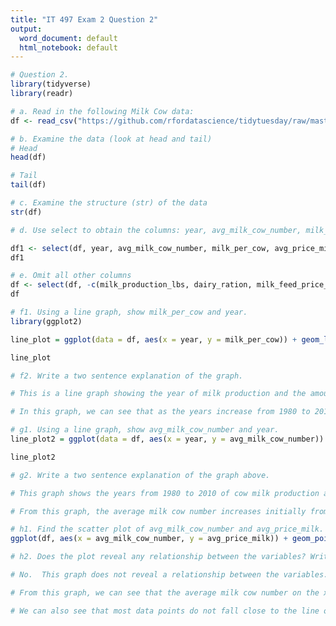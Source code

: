 ```yaml
---
title: "IT 497 Exam 2 Question 2"
output:
  word_document: default
  html_notebook: default
---
```


```r
# Question 2. 
library(tidyverse)
library(readr)

# a. Read in the following Milk Cow data:
df <- read_csv("https://github.com/rfordatascience/tidytuesday/raw/master/data/2019/2019-01-29/milkcow_facts.csv")
```

```r
# b. Examine the data (look at head and tail)
# Head
head(df)
```

```r
# Tail
tail(df)
```

```r
# c. Examine the structure (str) of the data
str(df)
```

```r
# d. Use select to obtain the columns: year, avg_milk_cow_number, milk_per_cow, avg_price_milk, milk_cow_cost_per_animal, alfalfa_hay_price and slaughter_cow_price.

df1 <- select(df, year, avg_milk_cow_number, milk_per_cow, avg_price_milk, milk_cow_cost_per_animal, alfalfa_hay_price, slaughter_cow_price)
df1
```

```r
# e. Omit all other columns
df <- select(df, -c(milk_production_lbs, dairy_ration, milk_feed_price_ratio, milk_volume_to_buy_cow_in_lbs))
df
```

```r
# f1. Using a line graph, show milk_per_cow and year.
library(ggplot2)

line_plot = ggplot(data = df, aes(x = year, y = milk_per_cow)) + geom_line(color= "red", size=1) + geom_point() + ggtitle("line graph showing milk_per_cow and year")

line_plot

```


```r
# f2. Write a two sentence explanation of the graph.

# This is a line graph showing the year of milk production and the amount of milk per cow for the given years, where the years are on the abcissor and the milk per cow on the y-axis.

# In this graph, we can see that as the years increase from 1980 to 2010, the amount of milk produced per cow seem to increase with small amount of decrement in some years. Example, there was a smalle decrease from 1983 to 1984, 1988 to 1989, 1995 to 1996, etc. This graph shows a positive relationship betweeen year and milk per cow.
```


```r
# g1. Using a line graph, show avg_milk_cow_number and year.
line_plot2 = ggplot(data = df, aes(x = year, y = avg_milk_cow_number)) + geom_line(color= "orange", size=1) + geom_point() + ggtitle("line graph showing avg_milk_cow_number and year")

line_plot2
```

```r
# g2. Write a two sentence explanation of the graph above.

# This graph shows the years from 1980 to 2010 of cow milk production and the average milk cow number, where the years are on the abscessor and avgerage milk cow number on the y-axis. 

# From this graph, the average milk cow number increases initially from 1980 with about 10800000 average milk cow numbers, reaching the maximum at 1983 with about 11050000 and then begun to fall to 1984 with about 10800000 and rise again from 1984 to 1985 with nearly 11000000 average milk cow number. From 1985, it fell reaching the minimum at 2004 with 9000000 and then rises again to 2008 with about 9300000. It then fell from 2008 to 2010 and then began to rise again. We may say there is an irregular flow between the two variables.

```


```r
# h1. Find the scatter plot of avg_milk_cow_number and avg_price_milk.
ggplot(df, aes(x = avg_milk_cow_number, y = avg_price_milk)) + geom_point(color="blue") + geom_smooth(method = lm, formula = y ~ x, se = FALSE, color="darkred", fill="blue") + ggtitle("scatter plot of avg_milk_cow_number and avg_price_milk")
```

```r
# h2. Does the plot reveal any relationship between the variables? Write a two sentence explanation of the graph.

# No.  This graph does not reveal a relationship between the variables.

# From this graph, we can see that the average milk cow number on the x-axis is plotted against the average price milk with the data points scatterd without a particular patten. 

# We can also see that most data points do not fall close to the line of best fit showing a considereably high vriablility between the data points and the line. These show no patten of relationship existing between the two variables. 
```

```r

```


















